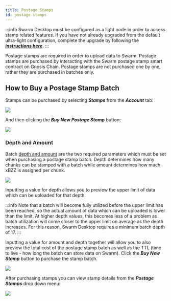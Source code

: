 ```yaml
---
title: Postage Stamps
id: postage-stamps
---
```



:::info
Swarm Desktop must be configured as a light node in order to access stamp related features. If you have not already upgraded from the default ultra-light configuration, complete the upgrade by following the ***[instructions here](/docs/desktop/configuration#upgrading-from-an-ultra-light-to-a-light-node)***.
:::

Postage stamps are required in order to upload data to Swarm. Postage stamps are purchased by interacting with the Swarm postage stamp smart contract on Gnosis Chain. Postage stamps are not purchased one by one, rather they are purchased in batches only.


## How to Buy a Postage Stamp Batch

Stamps can be purchased by selecting ***Stamps*** from the ***Account*** tab:

![](/img/stamps1.png)

And then clicking the ***Buy New Postage Stamp*** button:

![](/img/stamps2.png)

### Depth and Amount

Batch [depth and amount](docs\learn\technology\contracts\postage-stamp) are the two required parameters which must be set when purchasing a postage stamp batch. Depth determines how many chunks can be stamped with a batch while amount determines how much xBZZ is assigned per chunk.

![](/img/stamps3.png)

Inputting a value for depth allows you to preview the upper limit of data which can be uploaded for that depth. 

:::info
Note that a batch will become fully utilized before the upper limit has been reached, so the actual amount of data which can be uploaded is lower than the limit. At higher depth values, this becomes less of a problem as batch utilization will come closer to the upper limit on average as the depth increases. For this reason, Swarm Desktop requires a minimum batch depth of 17.
:::

Inputting a value for amount and depth together will allow you to also preview the total cost of the postage stamp batch as well as the TTL (time to live - how long the batch can store data on Swarm). Click the ***Buy New Stamp*** button to purchase the stamp batch.

![](/img/stamps4.png)

After purchasing stamps you can view stamp details from the ***Postage Stamps*** drop down menu:

![](/img/stamps5.png)